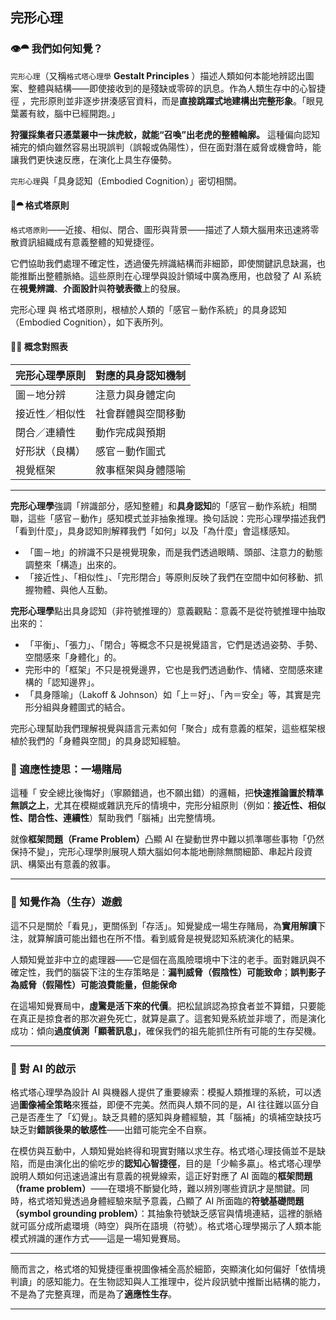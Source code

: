 ## **完形心理**

### 👁️⯊ 我們如何知覺？

`完形心理`（又稱`格式塔心理學` **Gestalt Principles** ）描述人類如何本能地辨認出圖案、整體與結構——即使接收到的是殘缺或零碎的訊息。作為人類生存中的心智捷徑 ，完形原則並非逐步拼湊感官資料，而是**直接跳躍式地建構出完整形象**。「眼見葉叢有紋，腦中已經開跑。」

**狩獵採集者只憑葉叢中一抹虎紋，就能“召喚”出老虎的整體輪廓。** 這種偏向認知補完的傾向雖然容易出現誤判（誤報或偽陽性），但在面對潛在威脅或機會時，能讓我們更快速反應，在演化上具生存優勢。

`完形心理`與「具身認知（Embodied Cognition）」密切相關。

#### 🔗⯊ 格式塔原則
`格式塔原則`——近接、相似、閉合、圖形與背景——描述了人類大腦用來迅速將零散資訊組織成有意義整體的知覺捷徑。

它們協助我們處理不確定性，透過優先辨識結構而非細節，即使關鍵訊息缺漏，也能推斷出整體脈絡。這些原則在心理學與設計領域中廣為應用，也啟發了 AI 系統在**視覺辨識**、**介面設計**與**符號表徵**上的發展。

完形心理 與 格式塔原則，根植於人類的「感官－動作系統」的具身認知（Embodied Cognition），如下表所列。

#### 🔗🧠 概念對照表

| 完形心理學原則       | 對應的具身認知機制         |
|------------------|------------------------|
| 圖－地分辨         | 注意力與身體定向           |
| 接近性／相似性     | 社會群體與空間移動         |
| 閉合／連續性       | 動作完成與預期             |
| 好形狀（良構）      | 感官－動作圖式             |
| 視覺框架           | 敘事框架與身體隱喻         |

---

**完形心理學**強調「辨識部分，感知整體」和**具身認知**的「感官－動作系統」相關聯，這些「感官－動作」感知模式並非抽象推理。換句話說：完形心理學描述我們「看到什麼」，具身認知則解釋我們「如何」以及「為什麼」會這樣感知。

- 「圖－地」的辨識不只是視覺現象，而是我們透過眼睛、頭部、注意力的動態調整來「構造」出來的。
- 「接近性」、「相似性」、「完形閉合」等原則反映了我們在空間中如何移動、抓握物體、與他人互動。

**完形心理學**點出具身認知（非符號推理的）意義觀點：意義不是從符號推理中抽取出來的：

- 「平衡」、「張力」、「閉合」等概念不只是視覺語言，它們是透過姿勢、手勢、空間感來「身體化」的。
- 完形中的「框架」不只是視覺邊界，它也是我們透過動作、情緒、空間感來建構的「認知邊界」。
- 「具身隱喻」（Lakoff & Johnson）如「上＝好」、「內＝安全」等，其實是完形分組與身體圖式的結合。

完形心理幫助我們理解視覺與語言元素如何「聚合」成有意義的框架，這些框架根植於我們的「身體與空間」的具身認知經驗。

### 🧬 適應性捷思：一場賭局

這種「 安全總比後悔好」（寧願錯過，也不願出錯）的邏輯，把**快速推論置於精準無誤之上**，尤其在模糊或雜訊充斥的情境中，完形分組原則（例如：**接近性、相似性、閉合性、連續性**）幫助我們「腦補」出完整情境。

就像**框架問題（Frame Problem）**凸顯 AI 在變動世界中難以抓準哪些事物「仍然保持不變」，完形心理學則展現人類大腦如何本能地刪除無關細節、串起片段資訊、構築出有意義的敘事。

---

### 🎲 知覺作為（生存）遊戲

這不只是關於「看見」，更關係到「存活」。知覺變成一場生存賭局，為**實用解讀**下注，就算解讀可能出錯也在所不惜。看到威脅是視覺認知系統演化的結果。

人類知覺並非中立的處理器——它是個在高風險環境中下注的老手。面對雜訊與不確定性，我們的腦袋下注的生存策略是：**漏判威脅（假陰性）可能致命**；**誤判影子為威脅（假陽性）可能浪費能量，但能保命**

在這場知覺賽局中，**虛驚是活下來的代價**。把松鼠誤認為掠食者並不算錯，只要能在真正是掠食者的那次避免死亡，就算是贏了。這套知覺系統並非壞了，而是演化成功：傾向**過度偵測「顯著訊息」**，確保我們的祖先能抓住所有可能的生存契機。

---

### 🤖 對 AI 的啟示

格式塔心理學為設計 AI 與機器人提供了重要線索：模擬人類推理的系統，可以透過**圖像補全策略**來獲益，即便不完美。然而與人類不同的是，AI 往往難以區分自己是否產生了「幻覺」。缺乏具體的感知與身體經驗，其「腦補」的填補空缺技巧缺乏對**錯誤後果的敏感性**——出錯可能完全不自察。

在模仿與互動中，人類知覺始終得和現實對賭以求生存。格式塔心理技倆並不是缺陷，而是由演化出的偷吃步的**認知心智捷徑**，目的是「少輸多贏」。格式塔心理學說明人類如何迅速過濾出有意義的視覺線索，這正好對應了 AI 面臨的**框架問題（frame problem）**——在環境不斷變化時，難以辨別哪些資訊才是關鍵。同時，格式塔知覺透過身體經驗來賦予意義，凸顯了 AI 所面臨的**符號基礎問題（symbol grounding problem）**：其抽象符號缺乏感官與情境連結，這裡的脈絡就可區分成所處環境（時空）與所在語境（符號）。格式塔心理學揭示了人類本能模式辨識的運作方式——這是一場知覺賽局。

---

簡而言之，格式塔的知覺捷徑重視圖像補全高於細節，突顯演化如何偏好「依情境判讀」的感知能力。在生物認知與人工推理中，從片段訊號中推斷出結構的能力，不是為了完整真理，而是為了**適應性生存**。

---

